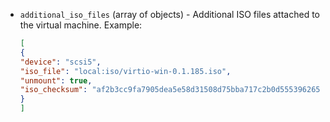 <!-- Code generated from the comments of the additionalISOsConfig struct in builder/proxmox/common/config.go; DO NOT EDIT MANUALLY -->

- `additional_iso_files` (array of objects) - Additional ISO files attached to the virtual machine.
    Example:

    ```json
    [
    {
    "device": "scsi5",
    "iso_file": "local:iso/virtio-win-0.1.185.iso",
    "unmount": true,
    "iso_checksum": "af2b3cc9fa7905dea5e58d31508d75bba717c2b0d5553962658a47aebc9cc386"
    }
    ]
    ```

<!-- End of code generated from the comments of the additionalISOsConfig struct in builder/proxmox/common/config.go; -->
